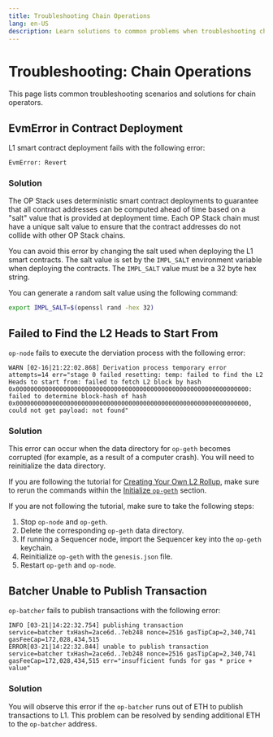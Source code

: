 ```yaml
---
title: Troubleshooting Chain Operations
lang: en-US
description: Learn solutions to common problems when troubleshooting chain operations.
---
```


# Troubleshooting: Chain Operations

This page lists common troubleshooting scenarios and solutions for chain operators.

## EvmError in Contract Deployment

L1 smart contract deployment fails with the following error:

```text
EvmError: Revert
```

### Solution

The OP Stack uses deterministic smart contract deployments to guarantee that all contract addresses can be computed ahead of time based on a "salt" value that is provided at deployment time.
Each OP Stack chain must have a unique salt value to ensure that the contract addresses do not collide with other OP Stack chains.

You can avoid this error by changing the salt used when deploying the L1 smart contracts.
The salt value is set by the `IMPL_SALT` environment variable when deploying the contracts.
The `IMPL_SALT` value must be a 32 byte hex string.

You can generate a random salt value using the following command:

```bash
export IMPL_SALT=$(openssl rand -hex 32)
```

## Failed to Find the L2 Heads to Start From

`op-node` fails to execute the derviation process with the following error:

```text
WARN [02-16|21:22:02.868] Derivation process temporary error       attempts=14 err="stage 0 failed resetting: temp: failed to find the L2 Heads to start from: failed to fetch L2 block by hash 0x0000000000000000000000000000000000000000000000000000000000000000: failed to determine block-hash of hash 0x0000000000000000000000000000000000000000000000000000000000000000, could not get payload: not found"
```

### Solution

This error can occur when the data directory for `op-geth` becomes corrupted (for example, as a result of a computer crash).
You will need to reinitialize the data directory.

If you are following the tutorial for [Creating Your Own L2 Rollup](./tutorials/create-l2-rollup), make sure to rerun the commands within the [Initialize `op-geth`](./tutorials/create-l2-rollup#initialize-op-geth) section.

If you are not following the tutorial, make sure to take the following steps:

1.  Stop `op-node` and `op-geth`.
2.  Delete the corresponding `op-geth` data directory.
3.  If running a Sequencer node, import the Sequencer key into the `op-geth` keychain.
4.  Reinitialize `op-geth` with the `genesis.json` file.
5.  Restart `op-geth` and `op-node`.

## Batcher Unable to Publish Transaction

`op-batcher` fails to publish transactions with the following error:

```text
INFO [03-21|14:22:32.754] publishing transaction                   service=batcher txHash=2ace6d..7eb248 nonce=2516 gasTipCap=2,340,741 gasFeeCap=172,028,434,515
ERROR[03-21|14:22:32.844] unable to publish transaction            service=batcher txHash=2ace6d..7eb248 nonce=2516 gasTipCap=2,340,741 gasFeeCap=172,028,434,515 err="insufficient funds for gas * price + value"
```

### Solution

You will observe this error if the `op-batcher` runs out of ETH to publish transactions to L1.
This problem can be resolved by sending additional ETH to the `op-batcher` address.
